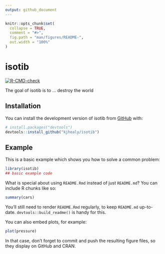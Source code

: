 ```yaml
---
output: github_document
---
```


<!-- README.md is generated from README.Rmd. Please edit that file -->

```r
knitr::opts_chunk$set(
  collapse = TRUE,
  comment = "#>",
  fig.path = "man/figures/README-",
  out.width = "100%"
)
```

# isotib

<!-- badges: start -->
[![R-CMD-check](https://github.com/kjhealy/isotib/actions/workflows/R-CMD-check.yaml/badge.svg)](https://github.com/kjhealy/isotib/actions/workflows/R-CMD-check.yaml)
<!-- badges: end -->

The goal of isotib is to ... destroy the world

## Installation

You can install the development version of isotib from [GitHub](https://github.com/) with:

``` r
# install.packages("devtools")
devtools::install_github("kjhealy/isotib")
```

## Example

This is a basic example which shows you how to solve a common problem:

```r
library(isotib)
## basic example code
```

What is special about using `README.Rmd` instead of just `README.md`? You can include R chunks like so:

```r
summary(cars)
```

You'll still need to render `README.Rmd` regularly, to keep `README.md` up-to-date. `devtools::build_readme()` is handy for this.

You can also embed plots, for example:

```r
plot(pressure)
```

In that case, don't forget to commit and push the resulting figure files, so they display on GitHub and CRAN.
